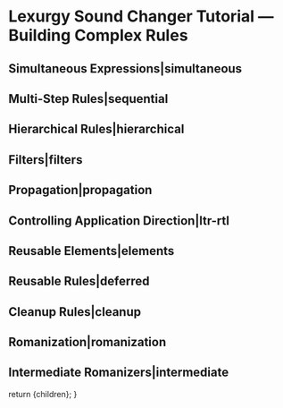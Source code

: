 
# Lexurgy Sound Changer Tutorial — Building Complex Rules

## Simultaneous Expressions|simultaneous

## Multi-Step Rules|sequential

## Hierarchical Rules|hierarchical

## Filters|filters

## Propagation|propagation

## Controlling Application Direction|ltr-rtl

## Reusable Elements|elements

## Reusable Rules|deferred

## Cleanup Rules|cleanup

## Romanization|romanization

## Intermediate Romanizers|intermediate

  return <MdxLayout>{children}</MdxLayout>;
}

